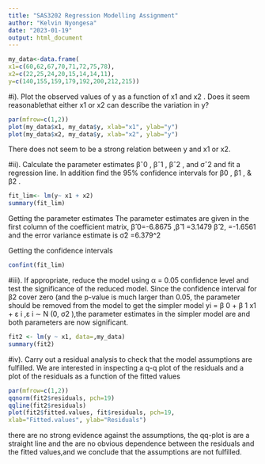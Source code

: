 ```yaml
---
title: "SAS3202 Regression Modelling Assignment"
author: "Kelvin Nyongesa"
date: "2023-01-19"
output: html_document
---
```


```r
my_data<-data.frame(
x1=c(60,62,67,70,71,72,75,78),
x2=c(22,25,24,20,15,14,14,11),
y=c(140,155,159,179,192,200,212,215))
```
#i). Plot the observed values of y as a function of x1 and x2 . Does it seem reasonablethat either x1 or x2 can describe the variation in y?
```r
par(mfrow=c(1,2))
plot(my_data$x1, my_data$y, xlab="x1", ylab="y")
plot(my_data$x2, my_data$y, xlab="x2", ylab="y")
```
There does not seem to be a strong relation between y and x1 or x2.

#ii). Calculate the parameter estimates βˆ0 , βˆ1 , βˆ2 , and σˆ2 and fit a regression line. In addition find the 95% confidence intervals for β0 , β1 , & β2 .

```r
fit_lim<- lm(y~ x1 + x2)
summary(fit_lim)
```

Getting the parameter estimates
The parameter estimates are given in the first column of the coefficient matrix, 
β̂ 0=-6.8675 ,β̂ 1 =3.1479 β̂ 2, =-1.6561 
and the error variance estimate is σ̂2 =6.379^2

Getting the confidence intervals
```r
confint(fit_lim)
```

#iii). If appropriate, reduce the model using α = 0.05 confidence level and test the significance of the reduced model.
Since the confidence interval for β2 cover zero (and the p-value is much larger than 0.05, the parameter should be removed from the model to get the simpler model yi = β 0 + β 1 x1 + ε i ,ε i ∼ N (0, σ2 ),the parameter estimates in the simpler model are and both parameters are now significant.
```r
fit2 <- lm(y ~ x1, data=,my_data)
summary(fit2)
```
#iv). Carry out a residual analysis to check that the model assumptions are fulfilled.
We are interested in inspecting a q-q plot of the residuals and a plot of the residuals as a function of the fitted values
```r
par(mfrow=c(1,2))
qqnorm(fit2$residuals, pch=19)
qqline(fit2$residuals)
plot(fit2$fitted.values, fit$residuals, pch=19,
xlab="Fitted.values", ylab="Residuals")
```
there are no strong evidence against the assumptions, the qq-plot is are a straight line and the are no obvious dependence between the residuals and the fitted values,and we conclude that the assumptions are not fulfilled.


